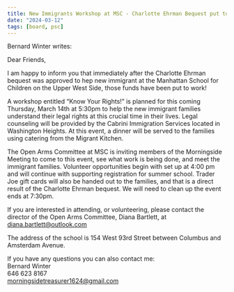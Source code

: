 ```yaml
---
title: New Immigrants Workshop at MSC - Charlotte Ehrman Bequest put to work!
date: "2024-03-12"
tags: [board, psc]
---
```


Bernard Winter writes:

Dear Friends,

I am happy to inform you that immediately after the Charlotte Ehrman bequest was approved to hep new immigrant at the Manhattan School for Children on the Upper West Side, those funds have been put to work!

A workshop entitled “Know Your Rights!” is planned for this coming Thursday, March 14th at 5:30pm to help the new immigrant families understand their legal rights at this crucial time in their lives. Legal counseling will be provided by the Cabrini Immigration Services located in Washington Heights. At this event, a dinner will be served to the families using catering from the Migrant Kitchen.

The Open Arms Committee at MSC is inviting members of the Morningside Meeting to come to this event, see what work is being done, and meet the immigrant families. Volunteer opportunities begin with set up at 4:00 pm and will continue with supporting registration for summer school. Trader Joe gift cards will also be handed out to the families, and that is a direct result of the Charlotte Ehrman bequest. We will need to clean up the event ends at 7:30pm.

If you are interested in attending, or volunteering, please contact the director of the Open Arms Committee, Diana Bartlett, at diana.bartlett@outlook.com

The address of the school is 154 West 93rd Street between Columbus and Amsterdam Avenue.

If you have any questions you can also contact me:<br/>
Bernard Winter<br/>
646 623 8167<br/>
morningsidetreasurer1624@gmail.com
